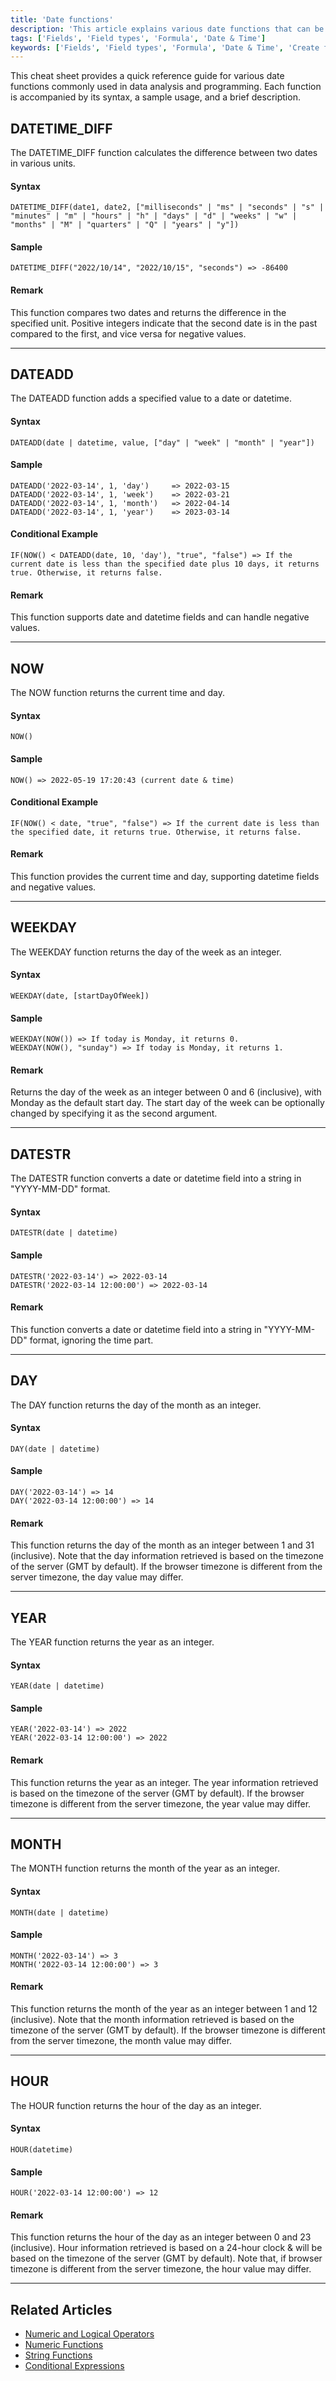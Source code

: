 ```yaml
---
title: 'Date functions'
description: 'This article explains various date functions that can be used in formula fields.'
tags: ['Fields', 'Field types', 'Formula', 'Date & Time']
keywords: ['Fields', 'Field types', 'Formula', 'Date & Time', 'Create formula field', 'Date functions']
---
```


This cheat sheet provides a quick reference guide for various date functions commonly used in data analysis and programming. Each function is accompanied by its syntax, a sample usage, and a brief description.


## DATETIME_DIFF
The DATETIME_DIFF function calculates the difference between two dates in various units.

#### Syntax
```plaintext
DATETIME_DIFF(date1, date2, ["milliseconds" | "ms" | "seconds" | "s" | "minutes" | "m" | "hours" | "h" | "days" | "d" | "weeks" | "w" | "months" | "M" | "quarters" | "Q" | "years" | "y"])
```

#### Sample
```plaintext
DATETIME_DIFF("2022/10/14", "2022/10/15", "seconds") => -86400
```

#### Remark
This function compares two dates and returns the difference in the specified unit. Positive integers indicate that the second date is in the past compared to the first, and vice versa for negative values.

---

## DATEADD
The DATEADD function adds a specified value to a date or datetime.

#### Syntax
```plaintext
DATEADD(date | datetime, value, ["day" | "week" | "month" | "year"])
```

#### Sample
```plaintext
DATEADD('2022-03-14', 1, 'day')     => 2022-03-15
DATEADD('2022-03-14', 1, 'week')    => 2022-03-21
DATEADD('2022-03-14', 1, 'month')   => 2022-04-14
DATEADD('2022-03-14', 1, 'year')    => 2023-03-14
```

#### Conditional Example
```plaintext
IF(NOW() < DATEADD(date, 10, 'day'), "true", "false") => If the current date is less than the specified date plus 10 days, it returns true. Otherwise, it returns false.
```

#### Remark
This function supports date and datetime fields and can handle negative values.

---

## NOW
The NOW function returns the current time and day.

#### Syntax
```plaintext
NOW()
```

#### Sample
```plaintext
NOW() => 2022-05-19 17:20:43 (current date & time)
```

#### Conditional Example
```plaintext
IF(NOW() < date, "true", "false") => If the current date is less than the specified date, it returns true. Otherwise, it returns false.
```

#### Remark
This function provides the current time and day, supporting datetime fields and negative values.

---

## WEEKDAY
The WEEKDAY function returns the day of the week as an integer.

#### Syntax
```plaintext
WEEKDAY(date, [startDayOfWeek])
```

#### Sample
```plaintext
WEEKDAY(NOW()) => If today is Monday, it returns 0.
WEEKDAY(NOW(), "sunday") => If today is Monday, it returns 1.
```

#### Remark
Returns the day of the week as an integer between 0 and 6 (inclusive), with Monday as the default start day. The start day of the week can be optionally changed by specifying it as the second argument.

---

## DATESTR
The DATESTR function converts a date or datetime field into a string in "YYYY-MM-DD" format.

#### Syntax
```plaintext
DATESTR(date | datetime)
```

#### Sample
```plaintext
DATESTR('2022-03-14') => 2022-03-14
DATESTR('2022-03-14 12:00:00') => 2022-03-14
``` 

#### Remark
This function converts a date or datetime field into a string in "YYYY-MM-DD" format, ignoring the time part.

---

## DAY
The DAY function returns the day of the month as an integer.

#### Syntax
```plaintext
DAY(date | datetime)
```

#### Sample
```plaintext
DAY('2022-03-14') => 14
DAY('2022-03-14 12:00:00') => 14
```

#### Remark
This function returns the day of the month as an integer between 1 and 31 (inclusive). Note that the day information retrieved is based on the timezone of the server (GMT by default). If the browser timezone is different from the server timezone, the day value may differ.

---

## YEAR
The YEAR function returns the year as an integer.

#### Syntax
```plaintext
YEAR(date | datetime)
```

#### Sample
```plaintext
YEAR('2022-03-14') => 2022
YEAR('2022-03-14 12:00:00') => 2022
```

#### Remark
This function returns the year as an integer. The year information retrieved is based on the timezone of the server (GMT by default). If the browser timezone is different from the server timezone, the year value may differ.

---

## MONTH
The MONTH function returns the month of the year as an integer.

#### Syntax
```plaintext
MONTH(date | datetime)
```

#### Sample
```plaintext
MONTH('2022-03-14') => 3
MONTH('2022-03-14 12:00:00') => 3
```

#### Remark
This function returns the month of the year as an integer between 1 and 12 (inclusive). Note that the month information retrieved is based on the timezone of the server (GMT by default). If the browser timezone is different from the server timezone, the month value may differ.

---

## HOUR
The HOUR function returns the hour of the day as an integer. 

#### Syntax
```plaintext
HOUR(datetime)
```

#### Sample
```plaintext
HOUR('2022-03-14 12:00:00') => 12
```

#### Remark
This function returns the hour of the day as an integer between 0 and 23 (inclusive). Hour information retrieved is based on a 24-hour clock & will be based on the timezone of the server (GMT by default). Note that, if browser timezone is different from the server timezone, the hour value may differ.

---

## Related Articles
- [Numeric and Logical Operators](operators)
- [Numeric Functions](numeric-functions)
- [String Functions](string-functions)
- [Conditional Expressions](conditional-expressions)
